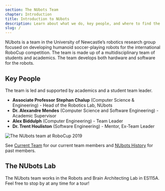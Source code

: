 ```yaml
---
section: The NUbots Team
chapter: Introduction
title: Introduction to NUbots
description: Learn about what we do, key people, and where to find the lab.
slug: /
---
```


NUbots is a team in the University of Newcastle’s robotics research group focused on developing humanoid soccer-playing robots for the international RoboCup competition. The team is made up of a multidisciplinary team of students and academics. The team develops both hardware and software for the robots.

## Key People

The team is led and supported by academics and a student team leader.

- **Associate Professor Stephan Chalup** (Computer Science & Engineering) - Head of the Robotics Lab, NUbots
- **Dr. Alexandre Mendes** (Computer Science and Software Engineering) - Academic Supervisor
- **Alex Biddulph** (Computer Engineering) - Team Leader
- **Dr. Trent Houliston** (Software Engineering) - Mentor, Ex-Team Leader

![The NUbots team at RoboCup 2019](./images/team-photo-robocup-2019.jpg 'The NUbots team at RoboCup 2019')

See [Current Team](#none) for our current team members and [NUbots History](#none) for past members.

## The NUbots Lab

The NUbots team works in the Robots and Brain Architecting Lab in ES115A. Feel free to stop by at any time for a tour!


